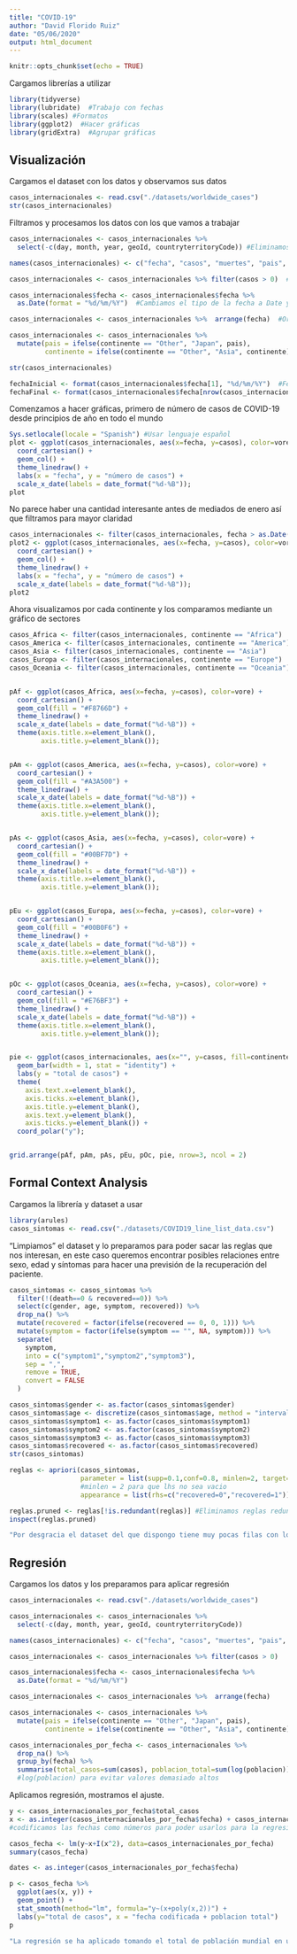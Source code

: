 ```yaml
---
title: "COVID-19"
author: "David Florido Ruiz"
date: "05/06/2020"
output: html_document
---
```


```r
knitr::opts_chunk$set(echo = TRUE)
```

Cargamos librerías a utilizar
```r
library(tidyverse)
library(lubridate)  #Trabajo con fechas
library(scales) #Formatos
library(ggplot2)  #Hacer gráficas
library(gridExtra)  #Agrupar gráficas
```

## Visualización

Cargamos el dataset con los datos y observamos sus datos
```r
casos_internacionales <- read.csv("./datasets/worldwide_cases")
str(casos_internacionales)
```


Filtramos y procesamos los datos con los que vamos a trabajar
```r
casos_internacionales <- casos_internacionales %>% 
  select(-c(day, month, year, geoId, countryterritoryCode)) #Eliminamos columnas redundantes o no útiles

names(casos_internacionales) <- c("fecha", "casos", "muertes", "pais", "población (2018)", "continente")  #Cambio nombre de columnas

casos_internacionales <- casos_internacionales %>% filter(casos > 0)  #Eliminamos las recuperaciones (muy pocas filas con estos datos, no valen la pena)

casos_internacionales$fecha <- casos_internacionales$fecha %>%
  as.Date(format = "%d/%m/%Y")  #Cambiamos el tipo de la fecha a Date y formato dd/mm/yyyy

casos_internacionales <- casos_internacionales %>%  arrange(fecha)  #Ordenamos por fecha

casos_internacionales <- casos_internacionales %>%
  mutate(pais = ifelse(continente == "Other", "Japan", pais), 
         continente = ifelse(continente == "Other", "Asia", continente)) #Filas de continente other fue un viaje en Japón

str(casos_internacionales)

fechaInicial <- format(casos_internacionales$fecha[1], "%d/%m/%Y")  #Fecha del primer dato que tenemos
fechaFinal <- format(casos_internacionales$fecha[nrow(casos_internacionales)], "%d/%m/%Y")  #Fecha del último dato que tenemos
```


Comenzamos a hacer gráficas, primero de número de casos de COVID-19 desde principios de año en todo el mundo
```r
Sys.setlocale(locale = "Spanish") #Usar lenguaje español
plot <- ggplot(casos_internacionales, aes(x=fecha, y=casos), color=vore) +
  coord_cartesian() +
  geom_col() +
  theme_linedraw() + 
  labs(x = "fecha", y = "número de casos") +
  scale_x_date(labels = date_format("%d-%B"));
plot
```


No parece haber una cantidad interesante antes de mediados de enero así que filtramos para mayor claridad
```r
casos_internacionales <- filter(casos_internacionales, fecha > as.Date("2020/01/15"))
plot2 <- ggplot(casos_internacionales, aes(x=fecha, y=casos), color=vore) +
  coord_cartesian() +
  geom_col() +
  theme_linedraw() + 
  labs(x = "fecha", y = "número de casos") +
  scale_x_date(labels = date_format("%d-%B"));
plot2
```


Ahora visualizamos por cada continente y los comparamos mediante un gráfico de sectores
```r
casos_Africa <- filter(casos_internacionales, continente == "Africa")
casos_America <- filter(casos_internacionales, continente == "America")
casos_Asia <- filter(casos_internacionales, continente == "Asia")
casos_Europa <- filter(casos_internacionales, continente == "Europe")
casos_Oceania <- filter(casos_internacionales, continente == "Oceania")


pAf <- ggplot(casos_Africa, aes(x=fecha, y=casos), color=vore) +
  coord_cartesian() +
  geom_col(fill = "#F8766D") +
  theme_linedraw() + 
  scale_x_date(labels = date_format("%d-%B")) + 
  theme(axis.title.x=element_blank(),
        axis.title.y=element_blank());


pAm <- ggplot(casos_America, aes(x=fecha, y=casos), color=vore) +
  coord_cartesian() +
  geom_col(fill = "#A3A500") +
  theme_linedraw() + 
  scale_x_date(labels = date_format("%d-%B")) + 
  theme(axis.title.x=element_blank(),
        axis.title.y=element_blank());


pAs <- ggplot(casos_Asia, aes(x=fecha, y=casos), color=vore) +
  coord_cartesian() +
  geom_col(fill = "#00BF7D") +
  theme_linedraw() + 
  scale_x_date(labels = date_format("%d-%B")) + 
  theme(axis.title.x=element_blank(),
        axis.title.y=element_blank());


pEu <- ggplot(casos_Europa, aes(x=fecha, y=casos), color=vore) +
  coord_cartesian() +
  geom_col(fill = "#00B0F6") +
  theme_linedraw() + 
  scale_x_date(labels = date_format("%d-%B")) + 
  theme(axis.title.x=element_blank(),
        axis.title.y=element_blank());


pOc <- ggplot(casos_Oceania, aes(x=fecha, y=casos), color=vore) +
  coord_cartesian() +
  geom_col(fill = "#E76BF3") +
  theme_linedraw() + 
  scale_x_date(labels = date_format("%d-%B")) + 
  theme(axis.title.x=element_blank(),
        axis.title.y=element_blank());


pie <- ggplot(casos_internacionales, aes(x="", y=casos, fill=continente))+
  geom_bar(width = 1, stat = "identity") +
  labs(y = "total de casos") +
  theme(
    axis.text.x=element_blank(),
    axis.ticks.x=element_blank(),
    axis.title.y=element_blank(),
    axis.text.y=element_blank(),
    axis.ticks.y=element_blank()) + 
  coord_polar("y");


grid.arrange(pAf, pAm, pAs, pEu, pOc, pie, nrow=3, ncol = 2)
```


## Formal Context Analysis

Cargamos la librería y dataset a usar
```r
library(arules)
casos_sintomas <- read.csv("./datasets/COVID19_line_list_data.csv")
```


"Limpiamos" el dataset y lo preparamos para poder sacar las reglas que nos interesan, en este caso queremos encontrar posibles relaciones entre sexo, edad y síntomas para hacer una previsión de la recuperación del paciente.
```r
casos_sintomas <- casos_sintomas %>%
  filter(!(death==0 & recovered==0)) %>%
  select(c(gender, age, symptom, recovered)) %>%
  drop_na() %>%
  mutate(recovered = factor(ifelse(recovered == 0, 0, 1))) %>%
  mutate(symptom = factor(ifelse(symptom == "", NA, symptom))) %>%
  separate(
    symptom,
    into = c("symptom1","symptom2","symptom3"),
    sep = ",",
    remove = TRUE,
    convert = FALSE
  )

casos_sintomas$gender <- as.factor(casos_sintomas$gender)
casos_sintomas$age <- discretize(casos_sintomas$age, method = "interval", breaks = 4, dig.lab = 0, ordered_result = TRUE)
casos_sintomas$symptom1 <- as.factor(casos_sintomas$symptom1)
casos_sintomas$symptom2 <- as.factor(casos_sintomas$symptom2)
casos_sintomas$symptom3 <- as.factor(casos_sintomas$symptom3)
casos_sintomas$recovered <- as.factor(casos_sintomas$recovered)
str(casos_sintomas)
```


```r
reglas <- apriori(casos_sintomas,
                  parameter = list(supp=0.1,conf=0.8, minlen=2, target="rules"),
                  #minlen = 2 para que lhs no sea vacio
                  appearance = list(rhs=c("recovered=0","recovered=1"))) #Reglas para ver recuperación

reglas.pruned <- reglas[!is.redundant(reglas)] #Eliminamos reglas redundantes
inspect(reglas.pruned)
```

```r
"Por desgracia el dataset del que dispongo tiene muy pocas filas con los datos que permiten realizar el análisis (apenas 201) así que su utilidad es prácticamente nula, sin embargo sí que podemos observar cómo entre las normas lo más posible es que las personas jóvenes se recuperen y a partir de los 67 años sea menos probable (los estudios que he observado advierten de su riesgo a partir de los 65). De acuerdo a las reglas sacadas parecería que el sexo femenino goza de una mayor resistencia a la enfermedad."
```


## Regresión

Cargamos los datos y los preparamos para aplicar regresión
```r
casos_internacionales <- read.csv("./datasets/worldwide_cases")

casos_internacionales <- casos_internacionales %>% 
  select(-c(day, month, year, geoId, countryterritoryCode))

names(casos_internacionales) <- c("fecha", "casos", "muertes", "pais", "poblacion", "continente")

casos_internacionales <- casos_internacionales %>% filter(casos > 0)

casos_internacionales$fecha <- casos_internacionales$fecha %>%
  as.Date(format = "%d/%m/%Y") 

casos_internacionales <- casos_internacionales %>%  arrange(fecha)

casos_internacionales <- casos_internacionales %>%
  mutate(pais = ifelse(continente == "Other", "Japan", pais), 
         continente = ifelse(continente == "Other", "Asia", continente))

casos_internacionales_por_fecha <- casos_internacionales %>%
  drop_na() %>%
  group_by(fecha) %>%
  summarise(total_casos=sum(casos), poblacion_total=sum(log(poblacion))) 
  #log(poblacion) para evitar valores demasiado altos
```

Aplicamos regresión, mostramos el ajuste.
```r
y <- casos_internacionales_por_fecha$total_casos
x <- as.integer(casos_internacionales_por_fecha$fecha) + casos_internacionales_por_fecha$poblacion_total
#codificamos las fechas como números para poder usarlos para la regresión

casos_fecha <- lm(y~x+I(x^2), data=casos_internacionales_por_fecha)
summary(casos_fecha)

dates <- as.integer(casos_internacionales_por_fecha$fecha)

p <- casos_fecha %>%
  ggplot(aes(x, y)) +
  geom_point() +
  stat_smooth(method="lm", formula="y~(x+poly(x,2))") +
  labs(y="total de casos", x = "fecha codificada + poblacion total")
p
```

```r
"La regresión se ha aplicado tomando el total de población mundial en una fecha dada para calcular el total de casos de COVID-19. El ajuste realizado utiliza un polinomio de grado 2 y los resultados son bastante buenos como se puede apreciar tanto observando los parámetros como directamente observando la gráfica. Ya que los números son bastante elevados es cierto que un error ligero se traduce en varios miles de casos de diferencia, pero ya que los datos más recientes se encuentran entre los 75,000 y los 100,000 el error es tolerable, sobretodo teniendo en cuenta que la incertidumbre en el último tramo es menos dada la concentración de los datos. Respecto a la utilidad del análisis, no la considero especialmente representativa para previsiones futuras ya que los datos usados recogen la fase más dura del número de casos y apenas roza la etapa tras tomarse medidas serias en la mayoría de países, no teniendo datos de la desescalada, por ésto su uso en un momento de tiempo anterior podría haber sido la puesta en el caso peor, ya que los datos que daría éste ajuste en teoría serían superiores a los reales una vez iniciada la desescalada."
```